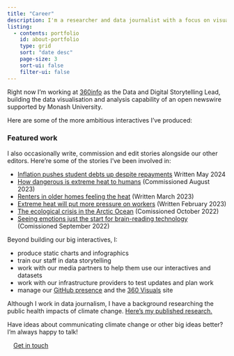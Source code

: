 ```yaml
---
title: "Career"
description: I'm a researcher and data journalist with a focus on visualising and communicating climate change.
listing:
  - contents: portfolio
    id: about-portfolio
    type: grid
    sort: "date desc"
    page-size: 3
    sort-ui: false
    filter-ui: false
---
```


Right now I'm working at [360info](https://newshub.360info.org) as the Data and Digital Storytelling Lead, building the data visualisation and analysis capability of an open newswire supported by Monash University.

Here are some of the more ambitious interactives I've produced:

::::{.column-screen-inset}
### **Featured work**
:::{#about-portfolio}
:::
::::

I also occasionally write, commission and edit stories alongside our other editors. Here're some of the stories I've been involved in:

- [Inflation pushes student debts up despite repayments](https://www.crikey.com.au/2024/05/10/inflation-pushes-student-help-debts-up-despite-repayments/) Written May 2024
- [How dangerous is extreme heat to humans](https://360info.org/how-dangerous-is-extreme-heat-to-humans/) (Commissioned August 2023)
- [Renters in older homes feeling the heat ](https://360info.org/renters-in-older-homes-feeling-the-heat/) (Written March 2023)
- [Extreme heat will put more pressure on workers](https://360info.org/extreme-heat-will-put-more-pressure-on-workers/) (Written February 2023)
- [The ecological crisis in the Arctic Ocean](https://360info.org/the-ecological-crisis-in-the-arctic-ocean/) (Comissioned October 2022)
- [Seeing emotions just the start for brain-reading technology](https://360info.org/seeing-emotions-just-the-start-for-brain-reading-technology/) (Comissioned September 2022)

Beyond building our big interactives, I:

- produce static charts and infographics
- train our staff in data storytelling
- work with our media partners to help them use our interactives and datasets
- work with our infrastructure providers to test updates and plan work
- manage our [GitHub presence](https://github.ciom/360-info) and the [360 Visuals](https://360info.org/visuals) site

Although I work in data journalism, I have a background researching the public health impacts of climate change. [Here's my published research.](https://scholar.google.com/citations?user=Otq-xj0AAAAJ&hl=en)

Have ideas about communicating climate change or other big ideas better? I'm always happy to talk!

[Get in touch](mailto:me@jamesgoldie.dev){.btn .btn-gradient style="width: fit-content; padding-inline: 1em;"}
